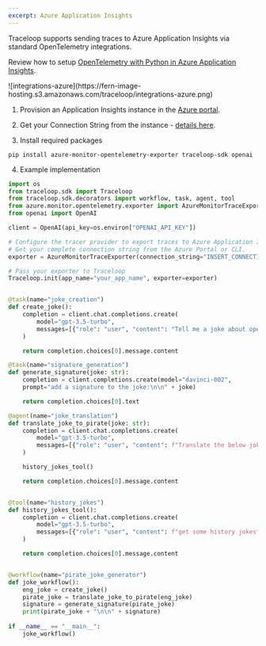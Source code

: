 ```yaml
---
excerpt: Azure Application Insights
---
```


Traceloop supports sending traces to Azure Application Insights via standard OpenTelemetry integrations.

Review how to setup [OpenTelemetry with Python in Azure Application Insights](https://learn.microsoft.com/en-us/azure/azure-monitor/app/opentelemetry-enable?tabs=python).

<Frame>
![integrations-azure](https://fern-image-hosting.s3.amazonaws.com/traceloop/integrations-azure.png)
</Frame>

1. Provision an Application Insights instance in the [Azure portal](https://portal.azure.com/).

2. Get your Connection String from the instance - [details here](https://learn.microsoft.com/en-us/azure/azure-monitor/app/sdk-connection-string?tabs=python).

3. Install required packages

`pip install azure-monitor-opentelemetry-exporter traceloop-sdk openai`

4. Example implementation

```python
import os
from traceloop.sdk import Traceloop
from traceloop.sdk.decorators import workflow, task, agent, tool
from azure.monitor.opentelemetry.exporter import AzureMonitorTraceExporter
from openai import OpenAI

client = OpenAI(api_key=os.environ["OPENAI_API_KEY"])

# Configure the tracer provider to export traces to Azure Application Insights.
# Get your complete connection string from the Azure Portal or CLI.
exporter = AzureMonitorTraceExporter(connection_string="INSERT_CONNECTION_STRING_HERE")

# Pass your exporter to Traceloop
Traceloop.init(app_name="your_app_name", exporter=exporter)


@task(name="joke_creation")
def create_joke():
    completion = client.chat.completions.create(
        model="gpt-3.5-turbo",
        messages=[{"role": "user", "content": "Tell me a joke about opentelemetry"}],
    )

    return completion.choices[0].message.content

@task(name="signature_generation")
def generate_signature(joke: str):
    completion = client.completions.create(model="davinci-002",
    prompt="add a signature to the joke:\n\n" + joke)

    return completion.choices[0].text

@agent(name="joke_translation")
def translate_joke_to_pirate(joke: str):
    completion = client.chat.completions.create(
        model="gpt-3.5-turbo",
        messages=[{"role": "user", "content": f"Translate the below joke to pirate-like english:\n\n{joke}"}],
    )

    history_jokes_tool()

    return completion.choices[0].message.content


@tool(name="history_jokes")
def history_jokes_tool():
    completion = client.chat.completions.create(
        model="gpt-3.5-turbo",
        messages=[{"role": "user", "content": f"get some history jokes"}],
    )

    return completion.choices[0].message.content


@workflow(name="pirate_joke_generator")
def joke_workflow():
    eng_joke = create_joke()
    pirate_joke = translate_joke_to_pirate(eng_joke)
    signature = generate_signature(pirate_joke)
    print(pirate_joke + "\n\n" + signature)
    
if __name__ == "__main__":
    joke_workflow()
```

